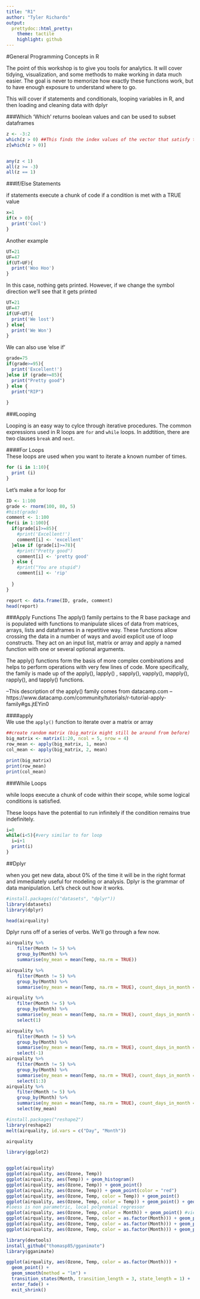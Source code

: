 ```yaml
---
title: "R1"
author: "Tyler Richards"
output:
  prettydoc::html_pretty:
    theme: tactile
    highlight: github
---
```


#General Programming Concepts in R 

The point of this workshop is to give you tools for analytics. It will cover tidying,  visualization, and some methods to make working in data much easier. 
The goal is never to memorize how exactly these functions work, but to have enough exposure to understand where to go. 

This will cover if statements and conditionals, looping variables in R, and then loading and cleaning data with dplyr


###Which
'Which' returns boolean values and can be used to subset dataframes
```r

z <- -3:2
which(z > 0) ##This finds the index values of the vector that satisfy the condition
z[which(z > 0)]


any(z < 1)
all(z >= -3)
all(z == 1)

```

###If/Else Statements

if statements execute a chunk of code if a condition is met with a TRUE value

```r

x=1
if(x > 0){
  print('Cool')
}

```

Another example

```r
UT=21
UF=47
if(UT>UF){
  print('Woo Hoo')
}
```
In this case, nothing gets printed. However, if we change the symbol direction we'll see that it gets printed

```r
UT=21
UF=47
if(UF<UT){
  print('We lost')
} else{
  print('We Won')
}
```

We can also use 'else if'

```r
grade=75
if(grade>=95){
  print('Excellent!')
}else if (grade>=85){
  print("Pretty good")
} else {
  print("RIP")
  
}
```


###Looping

Looping is an easy way to cylce through iterative procedures. The common expressions used in R loops are `for` and `while` loops. In addtition, there are two clauses `break` and `next`.   

####For Loops  
These loops are used when you want to iterate a known number of times.   

```r
for (i in 1:10){
  print (i)
}
```

Let's make a for loop for 
```r
ID <- 1:100
grade <- rnorm(100, 80, 5)
#hist(grade)
comment <- 1:100
for(i in 1:100){
  if(grade[i]>=85){
    #print('Excellent!')
    comment[i] <- 'excellent'
  }else if (grade[i]>=78){
    #print("Pretty good")
    comment[i] <- 'pretty good'
  } else {
    #print("You are stupid")
    comment[i] <- 'rip'
    
  }
}

report <- data.frame(ID, grade, comment)
head(report)
```

  
###Apply Functions
The apply() family pertains to the R base package and is populated with functions to manipulate slices of data from matrices, arrays, lists and dataframes in a repetitive way. These functions allow crossing the data in a number of ways and avoid explicit use of loop constructs. They act on an input list, matrix or array and apply a named function with one or several optional arguments.

The apply() functions form the basis of more complex combinations and helps to perform operations with very few lines of code. More specifically, the family is made up of the apply(), lapply() , sapply(), vapply(), mapply(), rapply(), and tapply() functions.

--This description of the apply() family comes from datacamp.com
--https://www.datacamp.com/community/tutorials/r-tutorial-apply-family#gs.jtEYin0

####apply  
We use the ``apply()`` function to iterate over a matrix or array
```r
##create random matrix (big_matrix might still be around from before)
big_matrix <- matrix(1:20, ncol = 5, nrow = 4)
row_mean <- apply(big_matrix, 1, mean)
col_mean <- apply(big_matrix, 2, mean)

print(big_matrix)
print(row_mean)
print(col_mean)
```


###While Loops

while loops execute a chunk of code within their scope, while some logical conditions is satisfied.

These loops have the potential to run infinitely if the condition remains true indefinitely. 

```r
i=0
while(i<5){#very similar to for loop
  i=i+1
  print(i)
}
```


##Dplyr 

when you get new data, about 0% of the time it will be in the right format and immediately useful for modeling or analysis.
Dplyr is the grammar of data manipulation. Let's check out how it works. 


```r
#install.packages(c("datasets", "dplyr"))
library(datasets)
library(dplyr)
```

```r
head(airquality)
```
Dplyr runs off of a series of verbs. We'll go through a few now. 

```r
airquality %>% 
    filter(Month != 5) %>% 
    group_by(Month) %>% 
    summarise(my_mean = mean(Temp, na.rm = TRUE)) 

airquality %>% 
    filter(Month != 5) %>% 
    group_by(Month) %>% 
    summarise(my_mean = mean(Temp, na.rm = TRUE), count_days_in_month = n()) 

airquality %>% 
    filter(Month != 5) %>% 
    group_by(Month) %>% 
    summarise(my_mean = mean(Temp, na.rm = TRUE), count_days_in_month = n()) %>% 
    select(1)

airquality %>% 
    filter(Month != 5) %>% 
    group_by(Month) %>% 
    summarise(my_mean = mean(Temp, na.rm = TRUE), count_days_in_month = n()) %>% 
    select(-1)
airquality %>% 
    filter(Month != 5) %>% 
    group_by(Month) %>% 
    summarise(my_mean = mean(Temp, na.rm = TRUE), count_days_in_month = n()) %>% 
    select(1:3)
airquality %>% 
    filter(Month != 5) %>% 
    group_by(Month) %>% 
    summarise(my_mean = mean(Temp, na.rm = TRUE), count_days_in_month = n()) %>% 
    select(my_mean)
```

```r
#install.packages("reshape2")
library(reshape2)
melt(airquality, id.vars = c("Day", "Month"))
```

```r
airquality
```

```r
library(ggplot2)


ggplot(airquality)
ggplot(airquality, aes(Ozone, Temp))
ggplot(airquality, aes(Temp)) + geom_histogram()
ggplot(airquality, aes(Ozone, Temp)) + geom_point()
ggplot(airquality, aes(Ozone, Temp)) + geom_point(color = "red")
ggplot(airquality, aes(Ozone, Temp, color = Temp)) + geom_point()
ggplot(airquality, aes(Ozone, Temp, color = Temp)) + geom_point() + geom_smooth()
#loess is non parametric, local polynomial regressor 
ggplot(airquality, aes(Ozone, Temp, color = Month)) + geom_point() #viewing month as continuous, need to type cast
ggplot(airquality, aes(Ozone, Temp, color = as.factor(Month))) + geom_point()
ggplot(airquality, aes(Ozone, Temp, color = as.factor(Month))) + geom_point() + facet_grid(. ~ Month)
ggplot(airquality, aes(Ozone, Temp, color = as.factor(Month))) + geom_point() + facet_grid(. ~ Month) + geom_smooth(method = "lm")
```

```r
library(devtools)
install_github("thomasp85/gganimate")
library(gganimate)

ggplot(airquality, aes(Ozone, Temp, color = as.factor(Month))) + 
  geom_point() + 
  geom_smooth(method = "lm") + 
  transition_states(Month, transition_length = 3, state_length = 1) +
  enter_fade() + 
  exit_shrink()

```


